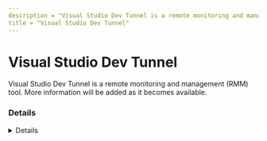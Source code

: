 ```yaml
---
description = "Visual Studio Dev Tunnel is a remote monitoring and management (RMM) tool. More information will be added as it becomes available."
title = "Visual Studio Dev Tunnel"
---
```




# Visual Studio Dev Tunnel

Visual Studio Dev Tunnel is a remote monitoring and management (RMM) tool. More information will be added as it becomes available.

### Details
<Details author={""}
         category={""}
         created={""}
         website={""}
         lastModified={"2/7/2024"}
         privileges={""}
         free={ "" }
         verification={""}
/>






### Forensic Artifacts




#### Network Artifacts
<EuiSpacer size="xl"/>
<NetworkArtifactsTable data={ [{"Description": "Known remote domains", "Domains": ["global.rel.tunnels.api.visualstudio.com", "*.rel.tunnels.api.visualstudio.com", "*.devtunnels.ms"], "Ports": []}] }/>




### Detections
- Detects potential network activity of Visual Studio Dev Tunnel RMM tool
  - [Sigma Rule](https://github.com/magicsword-io/LOLRMM/blob/main/detections/sigma/visual_studio_dev_tunnel_network_sigma.yml)

### References
- [https://learn.microsoft.com/en-us/azure/developer/dev-tunnels/security](https://learn.microsoft.com/en-us/azure/developer/dev-tunnels/security)

